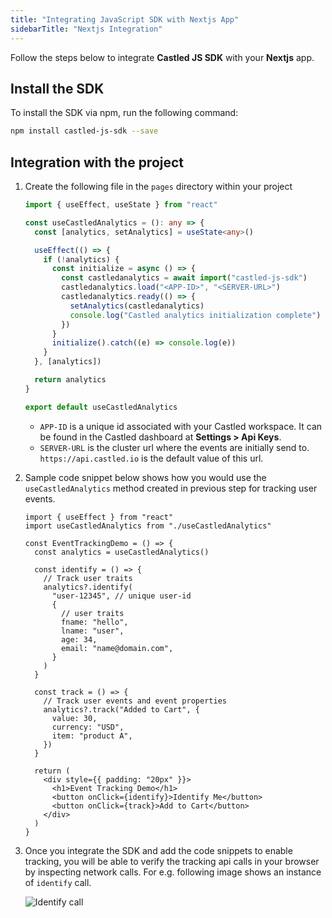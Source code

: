 ```yaml
---
title: "Integrating JavaScript SDK with Nextjs App"
sidebarTitle: "Nextjs Integration"
---
```


Follow the steps below to integrate **Castled JS SDK** with your **Nextjs** app.

## Install the SDK

To install the SDK via npm, run the following command:

```bash
npm install castled-js-sdk --save
```

## Integration with the project

1. Create the following file in the `pages` directory within your project

   ```ts useCastledAnalytics.ts
   import { useEffect, useState } from "react"

   const useCastledAnalytics = (): any => {
     const [analytics, setAnalytics] = useState<any>()

     useEffect(() => {
       if (!analytics) {
         const initialize = async () => {
           const castledanalytics = await import("castled-js-sdk")
           castledanalytics.load("<APP-ID>", "<SERVER-URL>")
           castledanalytics.ready(() => {
             setAnalytics(castledanalytics)
             console.log("Castled analytics initialization complete")
           })
         }
         initialize().catch((e) => console.log(e))
       }
     }, [analytics])

     return analytics
   }

   export default useCastledAnalytics
   ```

   - `APP-ID` is a unique id associated with your Castled workspace. It can be found in the Castled dashboard at **Settings > Api Keys**.
   - `SERVER-URL` is the cluster url where the events are initially send to. `https://api.castled.io` is the default value of this url.

2. Sample code snippet below shows how you would use the `useCastledAnalytics` method created in previous step for tracking user events.

   ```tsx
   import { useEffect } from "react"
   import useCastledAnalytics from "./useCastledAnalytics"

   const EventTrackingDemo = () => {
     const analytics = useCastledAnalytics()

     const identify = () => {
       // Track user traits
       analytics?.identify(
         "user-12345", // unique user-id
         {
           // user traits
           fname: "hello",
           lname: "user",
           age: 34,
           email: "name@domain.com",
         }
       )
     }

     const track = () => {
       // Track user events and event properties
       analytics?.track("Added to Cart", {
         value: 30,
         currency: "USD",
         item: "product A",
       })
     }

     return (
       <div style={{ padding: "20px" }}>
         <h1>Event Tracking Demo</h1>
         <button onClick={identify}>Identify Me</button>
         <button onClick={track}>Add to Cart</button>
       </div>
     )
   }
   ```

3. Once you integrate the SDK and add the code snippets to enable tracking, you will be able to verify the tracking api calls in your browser by inspecting network calls.
   For e.g. following image shows an instance of `identify` call.

   ![Identify call](/images/sdk/js/identify_call.png)
